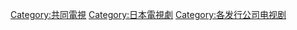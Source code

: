 [[Category:共同電視|Category:共同電視]]
[[Category:日本電視劇|Category:日本電視劇]]
[[Category:各发行公司电视剧|Category:各发行公司电视剧]]